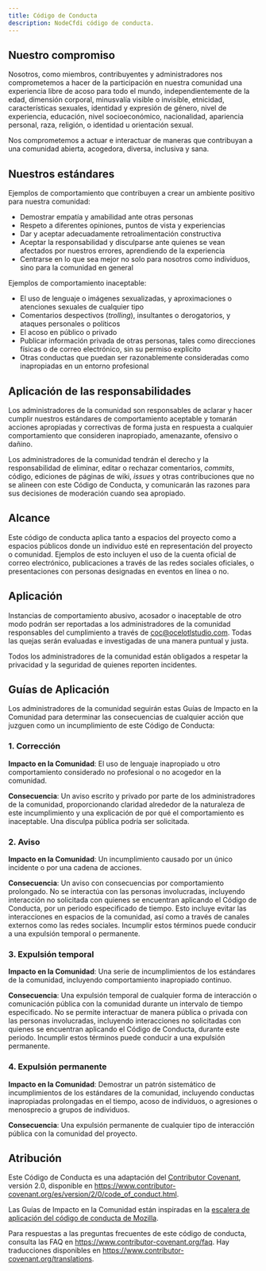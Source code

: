 ```yaml
---
title: Código de Conducta
description: NodeCfdi código de conducta.
---
```


## Nuestro compromiso

Nosotros, como miembros, contribuyentes y administradores nos comprometemos a hacer de la participación en nuestra comunidad una experiencia libre de acoso para todo el mundo, independientemente de la edad, dimensión corporal, minusvalía visible o invisible, etnicidad, características sexuales, identidad y expresión de género, nivel de experiencia, educación, nivel socioeconómico, nacionalidad, apariencia personal, raza, religión, o identidad u orientación sexual.

Nos comprometemos a actuar e interactuar de maneras que contribuyan a una comunidad abierta, acogedora, diversa, inclusiva y sana.

## Nuestros estándares

Ejemplos de comportamiento que contribuyen a crear un ambiente positivo para nuestra comunidad:

- Demostrar empatía y amabilidad ante otras personas
- Respeto a diferentes opiniones, puntos de vista y experiencias
- Dar y aceptar adecuadamente retroalimentación constructiva
- Aceptar la responsabilidad y disculparse ante quienes se vean afectados por nuestros errores, aprendiendo de la experiencia
- Centrarse en lo que sea mejor no solo para nosotros como individuos, sino para la comunidad en general

Ejemplos de comportamiento inaceptable:

- El uso de lenguaje o imágenes sexualizadas, y aproximaciones o atenciones sexuales de cualquier tipo
- Comentarios despectivos (_trolling_), insultantes o derogatorios, y ataques personales o políticos
- El acoso en público o privado
- Publicar información privada de otras personas, tales como direcciones físicas o de correo electrónico, sin su permiso explícito
- Otras conductas que puedan ser razonablemente consideradas como inapropiadas en un entorno profesional

## Aplicación de las responsabilidades

Los administradores de la comunidad son responsables de aclarar y hacer cumplir nuestros estándares de comportamiento aceptable y tomarán acciones apropiadas y correctivas de forma justa en respuesta a cualquier comportamiento que consideren inapropiado, amenazante, ofensivo o dañino.

Los administradores de la comunidad tendrán el derecho y la responsabilidad de eliminar, editar o rechazar comentarios, _commits_, código, ediciones de páginas de wiki, _issues_ y otras contribuciones que no se alineen con este Código de Conducta, y comunicarán las razones para sus decisiones de moderación cuando sea apropiado.

## Alcance

Este código de conducta aplica tanto a espacios del proyecto como a espacios públicos donde un individuo esté en representación del proyecto o comunidad. Ejemplos de esto incluyen el uso de la cuenta oficial de correo electrónico, publicaciones a través de las redes sociales oficiales, o presentaciones con personas designadas en eventos en línea o no.

## Aplicación

Instancias de comportamiento abusivo, acosador o inaceptable de otro modo podrán ser reportadas a los administradores de la comunidad responsables del cumplimiento a través de [coc@ocelotlstudio.com](mailto:coc@ocelotlstudio.com). Todas las quejas serán evaluadas e investigadas de una manera puntual y justa.

Todos los administradores de la comunidad están obligados a respetar la privacidad y la seguridad de quienes reporten incidentes.

## Guías de Aplicación

Los administradores de la comunidad seguirán estas Guías de Impacto en la Comunidad para determinar las consecuencias de cualquier acción que juzguen como un incumplimiento de este Código de Conducta:

### 1. Corrección

**Impacto en la Comunidad**: El uso de lenguaje inapropiado u otro comportamiento considerado no profesional o no acogedor en la comunidad.

**Consecuencia**: Un aviso escrito y privado por parte de los administradores de la comunidad, proporcionando claridad alrededor de la naturaleza de este incumplimiento y una explicación de por qué el comportamiento es inaceptable. Una disculpa pública podría ser solicitada.

### 2. Aviso

**Impacto en la Comunidad**: Un incumplimiento causado por un único incidente o por una cadena de acciones.

**Consecuencia**: Un aviso con consecuencias por comportamiento prolongado. No se interactúa con las personas involucradas, incluyendo interacción no solicitada con quienes se encuentran aplicando el Código de Conducta, por un periodo especificado de tiempo. Esto incluye evitar las interacciones en espacios de la comunidad, así como a través de canales externos como las redes sociales. Incumplir estos términos puede conducir a una expulsión temporal o permanente.

### 3. Expulsión temporal

**Impacto en la Comunidad**: Una serie de incumplimientos de los estándares de la comunidad, incluyendo comportamiento inapropiado continuo.

**Consecuencia**: Una expulsión temporal de cualquier forma de interacción o comunicación pública con la comunidad durante un intervalo de tiempo especificado. No se permite interactuar de manera pública o privada con las personas involucradas, incluyendo interacciones no solicitadas con quienes se encuentran aplicando el Código de Conducta, durante este periodo. Incumplir estos términos puede conducir a una expulsión permanente.

### 4. Expulsión permanente

**Impacto en la Comunidad**: Demostrar un patrón sistemático de incumplimientos de los estándares de la comunidad, incluyendo conductas inapropiadas prolongadas en el tiempo, acoso de individuos, o agresiones o menosprecio a grupos de individuos.

**Consecuencia**: Una expulsión permanente de cualquier tipo de interacción pública con la comunidad del proyecto.

## Atribución

Este Código de Conducta es una adaptación del [Contributor Covenant](https://www.contributor-covenant.org), versión 2.0, disponible en https://www.contributor-covenant.org/es/version/2/0/code_of_conduct.html.

Las Guías de Impacto en la Comunidad están inspiradas en la [escalera de aplicación del código de conducta de Mozilla](https://github.com/mozilla/diversity).

Para respuestas a las preguntas frecuentes de este código de conducta, consulta las FAQ en https://www.contributor-covenant.org/faq. Hay traducciones disponibles en https://www.contributor-covenant.org/translations.
